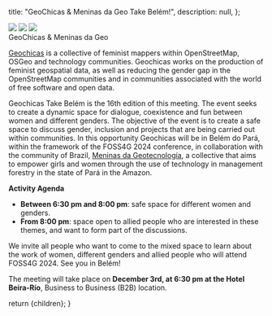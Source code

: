 
  title: "GeoChicas & Meninas da Geo Take Belém!",
  description: null,
};

<div className="sm:grid sm:grid-cols-12 gap-4">
  <div className="col-span-5 rounded-lg overflow-hidden">
    <Image src={GeoChicas3} className="h-72 my-4 object-cover shadow rounded-lg" />
    <Image src={GeoChicas2} className="h-72 my-4 object-cover shadow rounded-lg" />
    <Image src={GeoChicas4} className="h-72 my-4 object-cover shadow rounded-lg" />
    
  </div>
  <div className="col-span-7">
  <Heading bubble>GeoChicas &amp; Meninas da Geo</Heading>

[Geochicas](https://es.wikipedia.org/wiki/Geochicas) is a collective of feminist mappers within OpenStreetMap, OSGeo and technology communities. Geochicas works on the production of feminist geospatial data, as well as reducing the gender gap in the OpenStreetMap communities and in communities associated with the world of free software and open data.

  
Geochicas Take Belém is the 16th edition of this meeting. The event seeks to create a dynamic space for dialogue, coexistence and fun between women and different genders. The objective of the event is to create a safe space to discuss gender, inclusion and projects that are being carried out within communities. In this opportunity Geochicas will be in Belém do Pará, within the framework of the FOSS4G 2024 conference, in collaboration with the community of Brazil, [Meninas da Geotecnología](https://www.instagram.com/meninasdageo/), a collective that aims to empower girls and women through the use of technology in management forestry in the state of Pará in the Amazon.

**Activity Agenda**

- **Between 6:30 pm and 8:00 pm**: safe space for different women and genders.
- **From 8:00 pm**: space open to allied people who are interested in these themes, and want to form part of the discussions.

We invite all people who want to come to the mixed space to learn about the work of women, different genders and allied people who will attend FOSS4G 2024. See you in Belém!

The meeting will take place on **December 3rd, at 6:30 pm at the Hotel Beira-Río**, Business to Business (B2B) location.


  </div>
</div>

  return <MdxLayout metadata={metadata}>{children}</MdxLayout>;
}
